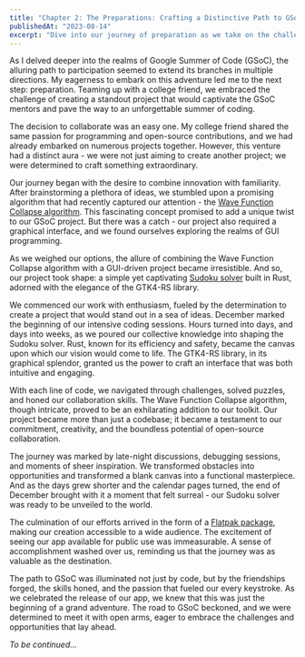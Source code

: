 ```yaml
---
title: "Chapter 2: The Preparations: Crafting a Distinctive Path to GSoC"
publishedAt: "2023-08-14"
excerpt: "Dive into our journey of preparation as we take on the challenge of creating a unique project for Google Summer of Code. Collaborating with a college friend, we explore the realm of the Wave Function Collapse algorithm and GUI programming. From late-night coding sessions to an exhilarating Flatpak release, join us on this path of innovation and dedication."
---
```


As I delved deeper into the realms of Google Summer of Code (GSoC), the alluring path to participation seemed to extend its branches in multiple directions. My eagerness to embark on this adventure led me to the next step: preparation. Teaming up with a college friend, we embraced the challenge of creating a standout project that would captivate the GSoC mentors and pave the way to an unforgettable summer of coding.

The decision to collaborate was an easy one. My college friend shared the same passion for programming and open-source contributions, and we had already embarked on numerous projects together. However, this venture had a distinct aura - we were not just aiming to create another project; we were determined to craft something extraordinary.

Our journey began with the desire to combine innovation with familiarity. After brainstorming a plethora of ideas, we stumbled upon a promising algorithm that had recently captured our attention - the [Wave Function Collapse algorithm](https://github.com/mxgmn/WaveFunctionCollapse). This fascinating concept promised to add a unique twist to our GSoC project. But there was a catch - our project also required a graphical interface, and we found ourselves exploring the realms of GUI programming.

As we weighed our options, the allure of combining the Wave Function Collapse algorithm with a GUI-driven project became irresistible. And so, our project took shape: a simple yet captivating [Sudoku solver](https://gitlab.com/cyberphantom52/sudoku-solver) built in Rust, adorned with the elegance of the GTK4-RS library.

We commenced our work with enthusiasm, fueled by the determination to create a project that would stand out in a sea of ideas. December marked the beginning of our intensive coding sessions. Hours turned into days, and days into weeks, as we poured our collective knowledge into shaping the Sudoku solver. Rust, known for its efficiency and safety, became the canvas upon which our vision would come to life. The GTK4-RS library, in its graphical splendor, granted us the power to craft an interface that was both intuitive and engaging.

With each line of code, we navigated through challenges, solved puzzles, and honed our collaboration skills. The Wave Function Collapse algorithm, though intricate, proved to be an exhilarating addition to our toolkit. Our project became more than just a codebase; it became a testament to our commitment, creativity, and the boundless potential of open-source collaboration.

The journey was marked by late-night discussions, debugging sessions, and moments of sheer inspiration. We transformed obstacles into opportunities and transformed a blank canvas into a functional masterpiece. And as the days grew shorter and the calendar pages turned, the end of December brought with it a moment that felt surreal - our Sudoku solver was ready to be unveiled to the world.

The culmination of our efforts arrived in the form of a [Flatpak package](https://flathub.org/en/apps/io.gitlab.cyberphantom52.sudoku_solver), making our creation accessible to a wide audience. The excitement of seeing our app available for public use was immeasurable. A sense of accomplishment washed over us, reminding us that the journey was as valuable as the destination.

The path to GSoC was illuminated not just by code, but by the friendships forged, the skills honed, and the passion that fueled our every keystroke. As we celebrated the release of our app, we knew that this was just the beginning of a grand adventure. The road to GSoC beckoned, and we were determined to meet it with open arms, eager to embrace the challenges and opportunities that lay ahead.

*To be continued...*

